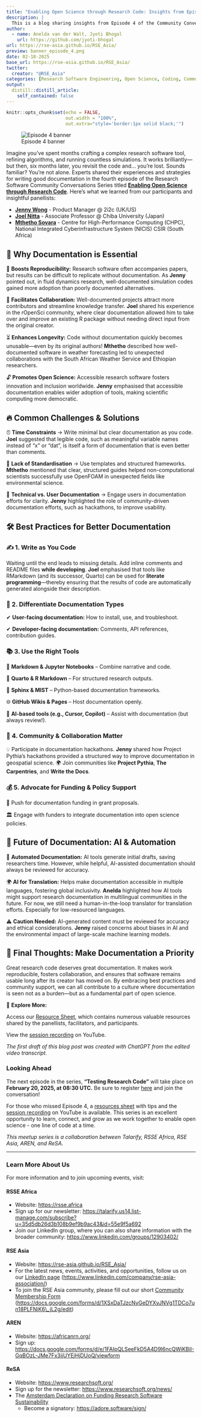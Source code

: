 ```yaml
---
title: "Enabling Open Science through Research Code: Insights from Episode 4 - Documentation for Research Code"
description: |
  This is a blog sharing insights from Episode 4 of the Community Conversation series 'Enabling Open Science Through Research Code'.
author:
  - name: Anelda van der Walt, Jyoti Bhogal
    url: https://github.com/jyoti-bhogal
url: https://rse-asia.github.io/RSE_Asia/
preview: banner_episode_4.png
date: 02-18-2025
base_url: https://rse-asia.github.io/RSE_Asia/
twitter:
  creator: "@RSE_Asia"
categories: [Research Software Engineering, Open Science, Coding, Community Building, Experience Blog]
output:
  distill::distill_article:
    self_contained: false
---
```


```r
knitr::opts_chunk$set(echo = FALSE,
                      out.width = "100%",
                      out.extra="style='border:1px solid black;'")
```

![Episode 4 banner](banner_episode_4.png)

Imagine you’ve spent months crafting a complex research software tool, refining algorithms, and running countless simulations. It works brilliantly—but then, six months later, you revisit the code and… you’re lost. Sounds familiar? You’re not alone. Experts shared their experiences and strategies for writing good documentation in the fourth episode of the Research Software Community Conversations Series titled [**Enabling Open Science through Research Code**](https://rsse.africa/community_meetups). Here’s what we learned from our participants and insightful panellists:

* [**Jenny Wong**](https://www.linkedin.com/in/thisisjennywong/) \- Product Manager @ 2i2c (UK/US)  
* [**Joel Nitta**](https://www.joelnitta.com/) \- Associate Professor @ Chiba University (Japan)  
* [**Mthetho Sovara**](https://www.linkedin.com/in/mthetho-sovara-3a939272/) \- Centre for High-Performance Computing (CHPC), National Integrated Cyberinfrastructure System (NICIS) CSIR (South Africa)

## **📌 Why Documentation is Essential**

🚀 **Boosts Reproducibility:** Research software often accompanies papers, but results can be difficult to replicate without documentation. As **Jenny** pointed out, in fluid dynamics research, well-documented simulation codes gained more adoption than poorly documented alternatives.

🤝 **Facilitates Collaboration:** Well-documented projects attract more contributors and streamline knowledge transfer. **Joel** shared his experience in the rOpenSci community, where clear documentation allowed him to take over and improve an existing R package without needing direct input from the original creator.

⏳ **Enhances Longevity:** Code without documentation quickly becomes unusable—even by its original authors\! **Mthetho** described how well-documented software in weather forecasting led to unexpected collaborations with the South African Weather Service and Ethiopian researchers.

🔓 **Promotes Open Science:** Accessible research software fosters innovation and inclusion worldwide. **Jenny** emphasised that accessible documentation enables wider adoption of tools, making scientific computing more democratic.

## **🔥 Common Challenges & Solutions**

⏰ **Time Constraints** → Write minimal but clear documentation as you code. **Joel** suggested that legible code, such as meaningful variable names instead of “x” or “dat”, is itself a form of documentation that is even better than comments.

🧩 **Lack of Standardisation** → Use templates and structured frameworks. **Mthetho** mentioned that clear, structured guides helped non-computational scientists successfully use OpenFOAM in unexpected fields like environmental science.

🎯 **Technical vs. User Documentation** → Engage users in documentation efforts for clarity. **Jenny** highlighted the role of community-driven documentation efforts, such as hackathons, to improve usability.

## **🛠 Best Practices for Better Documentation**

### **✍️ 1\. Write as You Code**

Waiting until the end leads to missing details. Add inline comments and README files **while developing**. **Joel** emphasised that tools like RMarkdown (and its successor, Quarto) can be used for **literate programming**—thereby ensuring that the results of code are automatically generated alongside their description.  

### **🔄 2\. Differentiate Documentation Types**

✔ **User-facing documentation:** How to install, use, and troubleshoot.

✔ **Developer-facing documentation:** Comments, API references, contribution guides.

### **📚 3\. Use the Right Tools**

📄 **Markdown & Jupyter Notebooks** – Combine narrative and code. 

📝 **Quarto & R Markdown** – For structured research outputs. 

📘 **Sphinx & MIST** – Python-based documentation frameworks. 

🌐 **GitHub Wikis & Pages** – Host documentation openly. 

🤖 **AI-based tools (e.g., Cursor, Copilot)** – Assist with documentation (but always review\!).

### **🤝 4\. Community & Collaboration Matter**

💡 Participate in documentation hackathons. **Jenny** shared how Project Pythia’s hackathons provided a structured way to improve documentation in geospatial science. 🌍 Join communities like **Project Pythia**, **The Carpentries**, and **Write the Docs**.

### **💰 5\. Advocate for Funding & Policy Support**

📢 Push for documentation funding in grant proposals.

🏛 Engage with funders to integrate documentation into open science policies. 

## **🚀 Future of Documentation: AI & Automation**

🤖 **Automated Documentation:** AI tools generate initial drafts, saving researchers time. However, while helpful, AI-assisted documentation should always be reviewed for accuracy.

🌍 **AI for Translation:** Helps make documentation accessible in multiple languages, fostering global inclusivity. **Anelda** highlighted how AI tools might support research documentation in multilingual communities in the future. For now, we still need a human-in-the-loop translator for translation efforts. Especially for low-resourced languages.

⚠️ **Caution Needed:** AI-generated content must be reviewed for accuracy and ethical considerations. **Jenny** raised concerns about biases in AI and the environmental impact of large-scale machine learning models.

## **🎯 Final Thoughts: Make Documentation a Priority**

Great research code deserves great documentation. It makes work reproducible, fosters collaboration, and ensures that software remains usable long after its creator has moved on. By embracing best practices and community support, we can all contribute to a culture where documentation is seen not as a burden—but as a fundamental part of open science.

📢 **Explore More:**

Access our [Resource Sheet](%20https://doi.org/10.5281/zenodo.14833913), which contains numerous valuable resources shared by the panellists, facilitators, and participants. 

View the [session recording](https://youtu.be/6GJZ8mO4t9Q) on YouTube.

*The first draft of this blog post was created with ChatGPT from the edited video transcript.*

### **Looking Ahead**

The next episode in the series, **"Testing Research Code"** will take place on **February 20, 2025, at 08:30 UTC.** Be sure to register [here](https://us06web.zoom.us/meeting/register/tZArd-GvqzkiGt13BRkCV_4mAIa0uRWeGgeE#/registration) and join the conversation\!

For those who missed Episode 4, a [resources sheet](%20https://doi.org/10.5281/zenodo.14833913) with tips and the [session recording](https://youtu.be/6GJZ8mO4t9Q) on YouTube is available. This series is an excellent opportunity to learn, connect, and grow as we work together to enable open science \- one line of code at a time.

*This meetup series is a collaboration between Talarify, RSSE Africa, RSE Asia, AREN, and ReSA.* 

------------------------------------------------------------------------

### **Learn More About Us**

For more information and to join upcoming events, visit:

#### RSSE Africa

-   Website: <https://rsse.africa>\
-   Sign up for our newsletter: <https://talarify.us14.list-manage.com/subscribe?u=35d5db26d3b108b9ef9b9ac43&id=55e9f5a692>\
-   Join our LinkedIn group, where you can also share information with the broader community: <https://www.linkedin.com/groups/12903402/>

#### RSE Asia

-   Website: <https://rse-asia.github.io/RSE_Asia/>\
-   For the latest news, events, activities, and opportunities, follow us on our [LinkedIn page](https://www.linkedin.com/company/rse-asia-association/) (<https://www.linkedin.com/company/rse-asia-association/>)\
-   To join the RSE Asia community, please fill out our short [Community Membership Form](https://docs.google.com/forms/d/1XSxDaTJzcNyGeDYXyJNVg1TDCo7un18PLFNiK6_jL2g/edit) ([https://docs.google.com/forms/d/1XSxDaTJzcNyGeDYXyJNVg1TDCo7un18PLFNiK6\\\_jL2g/edit](https://docs.google.com/forms/d/1XSxDaTJzcNyGeDYXyJNVg1TDCo7un18PLFNiK6_jL2g/edit){.uri})

#### AREN

-   Website: <https://africanrn.org/>\
-   Sign up: <https://docs.google.com/forms/d/e/1FAIpQLSeeFkD5A4D9l6ncQWjKBiI-GqBOzL-JMe7Fx3ijUYEjHjDUoQ/viewform>

#### ReSA

-   Website: <https://www.researchsoft.org/>\
-   Sign up for the newsletter: <https://www.researchsoft.org/news/>\
-   The [Amsterdam Declaration on Funding Research Software Sustainability](https://ogyaqy.clicks.mlsend.com/ty/c/eyJ2Ijoie1wiYVwiOjc3ODEyOSxcImxcIjoxMzM1MDk5NDcxNDA4Njc3OTMsXCJyXCI6MTMzNTA5OTQ4NTg4OTUwNzkzfSIsInMiOiJiMTU2Y2FhYzI3YjQyZjI1In0)
    -   Become a signatory: <https://adore.software/sign/>
